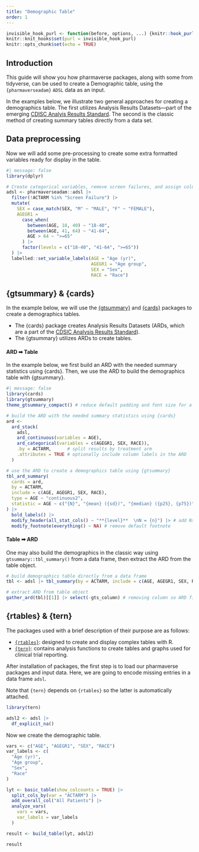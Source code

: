 ```yaml
---
title: "Demographic Table"
order: 1
---
```


```r
invisible_hook_purl <- function(before, options, ...) {knitr::hook_purl(before, options, ...); NULL}
knitr::knit_hooks$set(purl = invisible_hook_purl)
knitr::opts_chunk$set(echo = TRUE)
```

## Introduction

This guide will show you how pharmaverse packages, along with some from tidyverse, can be used to create a Demographic table, using the `{pharmaverseadam}` `ADSL` data as an input.

In the examples below, we illustrate two general approaches for creating a demographics table.
The first utilizes Analysis Results Datasets---part of the emerging [CDISC Analyis Results Standard](https://www.cdisc.org/standards/foundational/analysis-results-standard).
The second is the classic method of creating summary tables directly from a data set.

## Data preprocessing

Now we will add some pre-processing to create some extra formatted variables ready for display in the table.

```r
#| message: false
library(dplyr)

# Create categorical variables, remove screen failures, and assign column labels
adsl <- pharmaverseadam::adsl |>
  filter(!ACTARM %in% "Screen Failure") |>
  mutate(
    SEX = case_match(SEX, "M" ~ "MALE", "F" ~ "FEMALE"),
    AGEGR1 =
      case_when(
        between(AGE, 18, 40) ~ "18-40",
        between(AGE, 41, 64) ~ "41-64",
        AGE > 64 ~ ">=65"
      ) |>
      factor(levels = c("18-40", "41-64", ">=65"))
  ) |> 
  labelled::set_variable_labels(AGE = "Age (yr)",
                                AGEGR1 = "Age group",
                                SEX = "Sex",
                                RACE = "Race")
```

## {gtsummary} & {cards}

In the example below, we will use the [{gtsummary}](https://www.danieldsjoberg.com/gtsummary/) and [{cards}](https://insightsengineering.github.io/cards/) packages to create a demographics tables.

- The {cards} package creates Analysis Results Datasets (ARDs, which are a part of the [CDSIC Analysis Results Standard](https://www.cdisc.org/standards/foundational/analysis-results-standard)).
- The {gtsummary} utilizes ARDs to create tables.

#### ARD ➡ Table

In the example below, we first build an ARD with the needed summary statistics using {cards}.
Then, we use the ARD to build the demographics table with {gtsummary}.

```r
#| message: false
library(cards)
library(gtsummary)
theme_gtsummary_compact() # reduce default padding and font size for a gt table

# build the ARD with the needed summary statistics using {cards}
ard <-
  ard_stack(
    adsl, 
    ard_continuous(variables = AGE),
    ard_categorical(variables = c(AGEGR1, SEX, RACE)),
    .by = ACTARM,      # split results by treatment arm
    .attributes = TRUE # optionally include column labels in the ARD
  )

# use the ARD to create a demographics table using {gtsummary}
tbl_ard_summary(
  cards = ard, 
  by = ACTARM, 
  include = c(AGE, AGEGR1, SEX, RACE),
  type = AGE ~ "continuous2",
  statistic = AGE ~ c("{N}", "{mean} ({sd})", "{median} ({p25}, {p75})", "{min}, {max}")
) |> 
  bold_labels() |> 
  modify_header(all_stat_cols() ~ "**{level}**  \nN = {n}") |> # add Ns to header
  modify_footnote(everything() ~ NA) # remove default footnote
```

#### Table ➡ ARD

One may also build the demographics in the classic way using `gtsummary::tbl_summary()` from a data frame, then extract the ARD from the table object.

```r
# build demographics table directly from a data frame
tbl <- adsl |> tbl_summary(by = ACTARM, include = c(AGE, AGEGR1, SEX, RACE))

# extract ARD from table object
gather_ard(tbl)[[1]] |> select(-gts_column) # removing column so ARD fits on page
```

## {rtables} & {tern}

The packages used with a brief description of their purpose are as follows:

* [`{rtables}`](https://insightsengineering.github.io/rtables/): designed to create and display complex tables with R.
* [`{tern}`](https://insightsengineering.github.io/tern/): contains analysis functions to create tables and graphs used for clinical trial reporting.

After installation of packages, the first step is to load our pharmaverse packages and input data. Here, we are going to encode missing entries in a data frame `adsl`.

Note that `{tern}` depends on `{rtables}` so the latter is automatically attached.

```r
library(tern)

adsl2 <- adsl |> 
  df_explicit_na()
```

Now we create the demographic table.

```r
vars <- c("AGE", "AGEGR1", "SEX", "RACE")
var_labels <- c(
  "Age (yr)",
  "Age group",
  "Sex",
  "Race"
)

lyt <- basic_table(show_colcounts = TRUE) |> 
  split_cols_by(var = "ACTARM") |> 
  add_overall_col("All Patients") |> 
  analyze_vars(
    vars = vars,
    var_labels = var_labels
  )

result <- build_table(lyt, adsl2)

result
```
